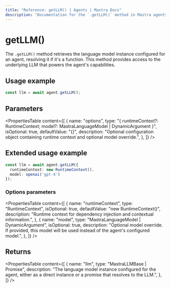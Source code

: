 ```yaml
---
title: "Reference: getLLM() | Agents | Mastra Docs"
description: "Documentation for the `.getLLM()` method in Mastra agents, which retrieves the language model instance."
---
```


# getLLM()

The `.getLLM()` method retrieves the language model instance configured for an agent, resolving it if it's a function. This method provides access to the underlying LLM that powers the agent's capabilities.

## Usage example

```typescript showLineNumbers copy
const llm = await agent.getLLM();
```

## Parameters

<PropertiesTable
  content={[
    {
      name: "options",
      type: "{ runtimeContext?: RuntimeContext; model?: MastraLanguageModel | DynamicArgument<MastraLanguageModel> }",
      isOptional: true,
      defaultValue: "{}",
      description: "Optional configuration object containing runtime context and optional model override.",
    },
  ]}
/>

## Extended usage example

```typescript showLineNumbers copy
const llm = await agent.getLLM({
  runtimeContext: new RuntimeContext(),
  model: openai('gpt-4')
});
```

### Options parameters

<PropertiesTable
  content={[
    {
      name: "runtimeContext",
      type: "RuntimeContext",
      isOptional: true,
      defaultValue: "new RuntimeContext()",
      description: "Runtime context for dependency injection and contextual information.",
    },
    {
      name: "model",
      type: "MastraLanguageModel | DynamicArgument<MastraLanguageModel>",
      isOptional: true,
      description: "Optional model override. If provided, this model will be used instead of the agent's configured model.",
    },
  ]}
/>

## Returns

<PropertiesTable
  content={[
    {
      name: "llm",
      type: "MastraLLMBase | Promise<MastraLLMBase>",
      description: "The language model instance configured for the agent, either as a direct instance or a promise that resolves to the LLM.",
    },
  ]}
/>
